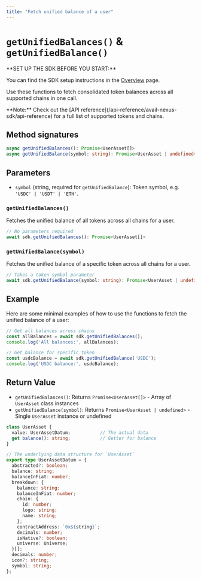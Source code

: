 ```yaml
---
title: "Fetch unified balance of a user"
---
```



# `getUnifiedBalances()` & `getUnifiedBalance()`

<Callout type="info">
**SET UP THE SDK BEFORE YOU START:**

You can find the SDK setup instructions in the [Overview](/api-reference/avail-nexus-sdk/overview) page.
</Callout>

Use these functions to fetch consolidated token balances across all supported chains in one call.

<Callout type="info">
**Note:** Check out the [API reference](/api-reference/avail-nexus-sdk/api-reference) for a full list of supported tokens and chains.
</Callout>

## Method signatures

```typescript showLineNumbers filename="Typescript"
async getUnifiedBalances(): Promise<UserAsset[]>
async getUnifiedBalance(symbol: string): Promise<UserAsset | undefined>
```

## Parameters

- `symbol` (string, required for `getUnifiedBalance`): Token symbol, e.g. `'USDC' | 'USDT' | 'ETH'`.

### `getUnifiedBalances()`

Fetches the unified balance of all tokens across all chains for a user.

```typescript showLineNumbers filename="Typescript"
// No parameters required
await sdk.getUnifiedBalances(): Promise<UserAsset[]>
```

### `getUnifiedBalance(symbol)`

Fetches the unified balance of a specific token across all chains for a user.

```typescript showLineNumbers filename="Typescript"
// Takes a token symbol parameter
await sdk.getUnifiedBalance(symbol: string): Promise<UserAsset | undefined>
```

## Example

Here are some minimal examples of how to use the functions to fetch the unified balance of a user:

```typescript showLineNumbers filename="Typescript"
// Get all balances across chains
const allBalances = await sdk.getUnifiedBalances();
console.log('All balances:', allBalances);

// Get balance for specific token
const usdcBalance = await sdk.getUnifiedBalance('USDC');
console.log('USDC balance:', usdcBalance);
```

## Return Value

- `getUnifiedBalances()`: Returns `Promise<UserAsset[]>` - Array of `UserAsset` class instances
- `getUnifiedBalance(symbol)`: Returns `Promise<UserAsset | undefined>` - Single `UserAsset` instance or undefined

```typescript showLineNumbers filename="Typescript"
class UserAsset {
  value: UserAssetDatum;           // The actual data
  get balance(): string;           // Getter for balance
}

// The underlying data structure for `UserAsset`
export type UserAssetDatum = {
  abstracted?: boolean;
  balance: string;
  balanceInFiat: number;
  breakdown: {
    balance: string;
    balanceInFiat: number;
    chain: {
      id: number;
      logo: string;
      name: string;
    };
    contractAddress: `0x${string}`;
    decimals: number;
    isNative?: boolean;
    universe: Universe;
  }[];
  decimals: number;
  icon?: string;
  symbol: string;
};
```